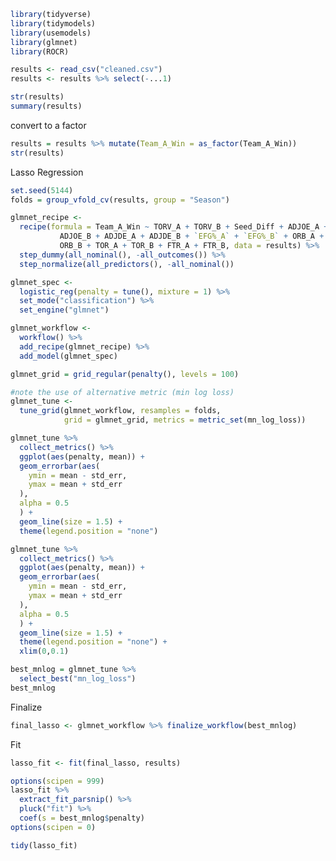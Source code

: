 ```{r, include = FALSE}
library(tidyverse)
library(tidymodels)
library(usemodels)
library(glmnet)
library(ROCR)
```

```{r}
results <- read_csv("cleaned.csv")
results <- results %>% select(-...1)
```

```{r}
str(results)
summary(results)
```

convert to a factor
```{r}
results = results %>% mutate(Team_A_Win = as_factor(Team_A_Win))
str(results)
```

Lasso Regression
```{r}
set.seed(5144)
folds = group_vfold_cv(results, group = "Season")
```

```{r}
glmnet_recipe <- 
  recipe(formula = Team_A_Win ~ TORV_A + TORV_B + Seed_Diff + ADJOE_A + 
           ADJOE_B + ADJDE_A + ADJDE_B + `EFG%_A` + `EFG%_B` + ORB_A + 
           ORB_B + TOR_A + TOR_B + FTR_A + FTR_B, data = results) %>% 
  step_dummy(all_nominal(), -all_outcomes()) %>% 
  step_normalize(all_predictors(), -all_nominal()) 

glmnet_spec <- 
  logistic_reg(penalty = tune(), mixture = 1) %>% 
  set_mode("classification") %>% 
  set_engine("glmnet") 

glmnet_workflow <- 
  workflow() %>% 
  add_recipe(glmnet_recipe) %>% 
  add_model(glmnet_spec) 

glmnet_grid = grid_regular(penalty(), levels = 100)

#note the use of alternative metric (min log loss)
glmnet_tune <- 
  tune_grid(glmnet_workflow, resamples = folds, 
            grid = glmnet_grid, metrics = metric_set(mn_log_loss))
```

```{r}
glmnet_tune %>%
  collect_metrics() %>%
  ggplot(aes(penalty, mean)) +
  geom_errorbar(aes(
    ymin = mean - std_err,
    ymax = mean + std_err
  ),
  alpha = 0.5
  ) +
  geom_line(size = 1.5) +
  theme(legend.position = "none")
```

```{r}
glmnet_tune %>%
  collect_metrics() %>%
  ggplot(aes(penalty, mean)) +
  geom_errorbar(aes(
    ymin = mean - std_err,
    ymax = mean + std_err
  ),
  alpha = 0.5
  ) +
  geom_line(size = 1.5) +
  theme(legend.position = "none") +
  xlim(0,0.1)
```

```{r}
best_mnlog = glmnet_tune %>%
  select_best("mn_log_loss")
best_mnlog
```
Finalize
```{r}
final_lasso <- glmnet_workflow %>% finalize_workflow(best_mnlog)
```
Fit
```{r}
lasso_fit <- fit(final_lasso, results)
```

```{r}
options(scipen = 999)
lasso_fit %>%
  extract_fit_parsnip() %>%
  pluck("fit") %>%
  coef(s = best_mnlog$penalty)
options(scipen = 0)
```

```{r}
tidy(lasso_fit)
```

